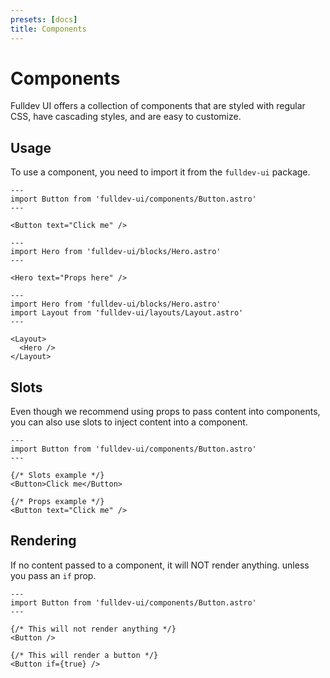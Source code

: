 ```yaml
---
presets: [docs]
title: Components
---
```


# Components

Fulldev UI offers a collection of components that are styled with regular CSS, have cascading styles, and are easy to customize.

## Usage

To use a component, you need to import it from the `fulldev-ui` package.

```astro
---
import Button from 'fulldev-ui/components/Button.astro'
---

<Button text="Click me" />
```

```astro
---
import Hero from 'fulldev-ui/blocks/Hero.astro'
---

<Hero text="Props here" />
```

```astro
---
import Hero from 'fulldev-ui/blocks/Hero.astro'
import Layout from 'fulldev-ui/layouts/Layout.astro'
---

<Layout>
  <Hero />
</Layout>
```

## Slots

Even though we recommend using props to pass content into components, you can also use slots to inject content into a component.

```astro live
---
import Button from 'fulldev-ui/components/Button.astro'
---

{/* Slots example */}
<Button>Click me</Button>

{/* Props example */}
<Button text="Click me" />
```

## Rendering

If no content passed to a component, it will NOT render anything. unless you pass an `if` prop.

```astro live
---
import Button from 'fulldev-ui/components/Button.astro'
---

{/* This will not render anything */}
<Button />

{/* This will render a button */}
<Button if={true} />
